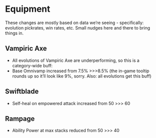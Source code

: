 # Equipment
These changes are mostly based on data we’re seeing - specifically: evolution pickrates, win rates, etc. Small nudges here and there to bring things in.

## Vampiric Axe
- All evolutions of Vampiric Axe are underperforming, so this is a category-wide buff:
- Base Omnivamp increased from 7.5% >>>8.5% (the in-game tooltip rounds up so it’ll look like 9%, sorry. Also: all evolutions get this buff)

## Swiftblade
- Self-heal on empowered attack increased from 50 >>> 60

## Rampage
- Ability Power at max stacks reduced from 50 >>> 40
